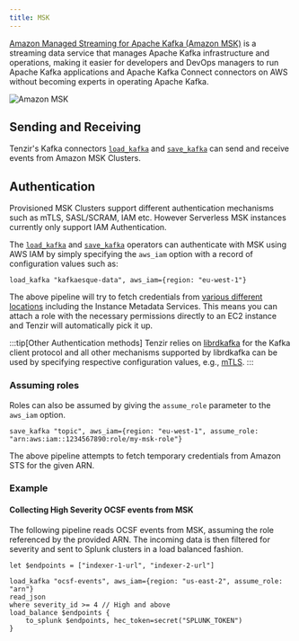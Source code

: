 ```yaml
---
title: MSK
---
```


[Amazon Managed Streaming for Apache Kafka (Amazon
MSK)](https://aws.amazon.com/msk/) is a streaming data service that manages
Apache Kafka infrastructure and operations, making it easier for developers and
DevOps managers to run Apache Kafka applications and Apache Kafka Connect
connectors on AWS without becoming experts in operating Apache Kafka.

![Amazon MSK](msk.svg)

## Sending and Receiving

Tenzir's Kafka connectors
[`load_kafka`](../../../reference/operators/load_kafka) and
[`save_kafka`](../../../reference/operators/save_kafka) can send and receive
events from Amazon MSK Clusters.

## Authentication

Provisioned MSK Clusters support different authentication mechanisms such as
mTLS, SASL/SCRAM, IAM etc. However Serverless MSK instances currently only
support IAM Authentication.

The [`load_kafka`](../../../reference/operators/load_kafka) and
[`save_kafka`](../../../reference/operators/save_kafka) operators can
authenticate with MSK using AWS IAM by simply specifying the `aws_iam` option
with a record of configuration values such as:

```tql
load_kafka "kafkaesque-data", aws_iam={region: "eu-west-1"}
```

The above pipeline will try to fetch credentials from [various different
locations]((../../../reference/operators/load_kafka#aws_iam--record-optional))
including the Instance Metadata Services. This means you can attach a role with
the necessary permissions directly to an EC2 instance and Tenzir will
automatically
pick it up.

:::tip[Other Authentication methods]
Tenzir relies on [librdkafka](https://github.com/confluentinc/librdkafka) for
the Kafka client protocol and all other mechanisms supported by librdkafka can
be used by specifying respective configuration values, e.g.,
[mTLS](https://github.com/confluentinc/librdkafka/wiki/Using-SSL-with-librdkafka).
:::

### Assuming roles

Roles can also be assumed by giving the `assume_role` parameter to the `aws_iam` option.

```tql
save_kafka "topic", aws_iam={region: "eu-west-1", assume_role: "arn:aws:iam::1234567890:role/my-msk-role"}
```

The above pipeline attempts to fetch temporary credentials from Amazon STS for
the given ARN.

### Example

#### Collecting High Severity OCSF events from MSK

The following pipeline reads OCSF events from MSK, assuming the role referenced by
the provided ARN. The incoming data is then filtered for severity and sent to
Splunk clusters in a load balanced fashion.

```tql
let $endpoints = ["indexer-1-url", "indexer-2-url"]

load_kafka "ocsf-events", aws_iam={region: "us-east-2", assume_role: "arn"}
read_json
where severity_id >= 4 // High and above
load_balance $endpoints {
    to_splunk $endpoints, hec_token=secret("SPLUNK_TOKEN")
}
```
